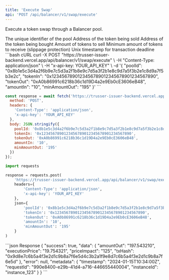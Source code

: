 ```yaml
---
title: 'Execute Swap'
api: 'POST /api/balancer/v1/swap/execute'
---
```


Execute a token swap through a Balancer pool.

<ParamField body="poolId" type="string" required>
  The unique identifier of the pool
</ParamField>

<ParamField body="tokenIn" type="string" required>
  Address of the token being sold
</ParamField>

<ParamField body="tokenOut" type="string" required>
  Address of the token being bought
</ParamField>

<ParamField body="amountIn" type="string" required>
  Amount of tokens to sell
</ParamField>

<ParamField body="minAmountOut" type="string" default="0">
  Minimum amount of tokens to receive (slippage protection)
</ParamField>

<ParamField body="deadline" type="number">
  Unix timestamp for transaction deadline
</ParamField>

<RequestExample>
```bash cURL
curl -X POST "https://trusser-issuer-backend.vercel.app/api/balancer/v1/swap/execute" \
  -H "Content-Type: application/json" \
  -H "x-api-key: YOUR_API_KEY" \
  -d '{
    "poolId": "0x8b1e5c3d4a2f6b9e7c5d3a2f1b8e9c7d5a3f2b1e8c9d7a5f3b2e1c8d9a7f5b3e2c",
    "tokenIn": "0x1234567890123456789012345678901234567890",
    "tokenOut": "0xA0b86991c6218b36c1d19D4a2e9Eb0cE3606eB48",
    "amountIn": "10",
    "minAmountOut": "195"
  }'
```

```javascript JavaScript
const response = await fetch('https://trusser-issuer-backend.vercel.app/api/balancer/v1/swap/execute', {
  method: 'POST',
  headers: {
    'Content-Type': 'application/json',
    'x-api-key': 'YOUR_API_KEY'
  },
  body: JSON.stringify({
    poolId: '0x8b1e5c3d4a2f6b9e7c5d3a2f1b8e9c7d5a3f2b1e8c9d7a5f3b2e1c8d9a7f5b3e2c',
    tokenIn: '0x1234567890123456789012345678901234567890',
    tokenOut: '0xA0b86991c6218b36c1d19D4a2e9Eb0cE3606eB48',
    amountIn: '10',
    minAmountOut: '195'
  })
});
```

```python Python
import requests

response = requests.post(
    'https://trusser-issuer-backend.vercel.app/api/balancer/v1/swap/execute',
    headers={
        'Content-Type': 'application/json',
        'x-api-key': 'YOUR_API_KEY'
    },
    json={
        'poolId': '0x8b1e5c3d4a2f6b9e7c5d3a2f1b8e9c7d5a3f2b1e8c9d7a5f3b2e1c8d9a7f5b3e2c',
        'tokenIn': '0x1234567890123456789012345678901234567890',
        'tokenOut': '0xA0b86991c6218b36c1d19D4a2e9Eb0cE3606eB48',
        'amountIn': '10',
        'minAmountOut': '195'
    }
)
```
</RequestExample>

<ResponseExample>
```json Response
{
  "success": true,
  "data": {
    "amountOut": "197.543210",
    "executionPrice": "19.754321",
    "priceImpact": "125",
    "txHash": "0x9d8e7c6b5a4f3e2d1c9b8a7f6e5d4c3b2a1f9e8d7c6b5a4f3e2d1c9b8a7f6e5d"
  },
  "error": null,
  "metadata": {
    "timestamp": "2024-01-15T10:34:00Z",
    "requestId": "990e8400-e29b-41d4-a716-446655440004",
    "instanceId": "instance_123"
  }
}
```
</ResponseExample>